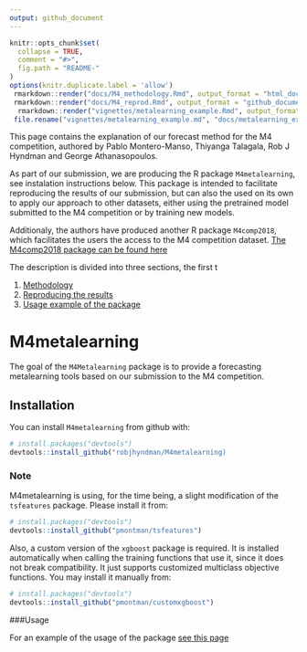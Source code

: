 ```yaml
---
output: github_document
---
```


<!-- README.md is generated from README.Rmd. Please edit that file -->

```r
knitr::opts_chunk$set(
  collapse = TRUE,
  comment = "#>",
  fig.path = "README-"
)
options(knitr.duplicate.label = 'allow')
 rmarkdown::render("docs/M4_methodology.Rmd", output_format = "html_document")
 rmarkdown::render("docs/M4_reprod.Rmd", output_format = "github_document")
  rmarkdown::render("vignettes/metalearning_example.Rmd", output_format = "github_document")
 file.rename("vignettes/metalearning_example.md", "docs/metalearning_example.md")

```

This page contains the explanation of our forecast method for the M4 competition, authored by Pablo Montero-Manso, Thiyanga Talagala, Rob J Hyndman and George Athanasopoulos.

As part of our submission, we are producing the R package `M4metalearning`, see instalation instructions below. This package is intended to facilitate reproducing the results of our submission, but can also the used on its own to apply our approach to other datasets, either using the pretrained model submitted to the M4 competition or by training new models.

Additionaly, the authors have produced another R package `M4comp2018`, which facilitates the users the access to the M4 competition dataset. [The M4comp2018 package can be found here](https://github.com/carlanetto/M4comp2018)

The description is divided into three sections, the first t

 1. [Methodology](docs/M4_methodology.html)
 2. [Reproducing the results](docs/M4_reprod.md)
 3. [Usage example of the package](docs/metalearning_example.md)


# M4metalearning

The goal of the `M4Metalearning` package is to provide a forecasting metalearning tools based on our submission to the M4 competition.

## Installation

You can install `M4metalearning` from github with:

```r
# install.packages("devtools")
devtools::install_github("robjhyndman/M4metalearning)
```


### Note

M4metalearning is using, for the time being, a slight modification of the `tsfeatures` package. Please install it from:

```r
# install.packages("devtools")
devtools::install_github("pmontman/tsfeatures")
```

Also, a custom version of the `xgboost` package is required. It is installed automatically when calling the training functions that use it, since it does not break compatibility. It just supports customized multiclass objective functions. You may install it manually from:

```r
# install.packages("devtools")
devtools::install_github("pmontman/customxgboost")
```

###Usage

For an example of the usage of the package [see this page](docs/metalearning_example.md)


